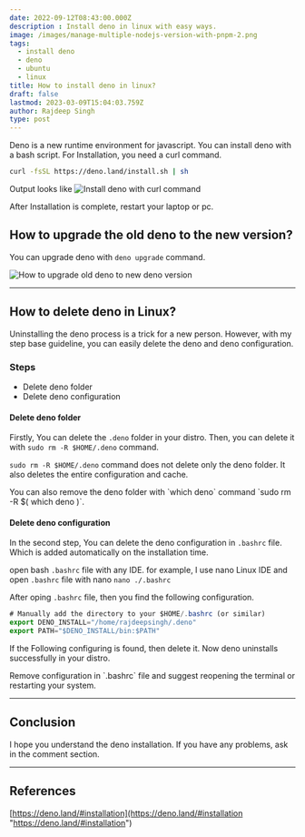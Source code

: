 ```yaml
---
date: 2022-09-12T08:43:00.000Z
description : Install deno in linux with easy ways.
image: /images/manage-multiple-nodejs-version-with-pnpm-2.png
tags:
  - install deno
  - deno
  - ubuntu
  - linux
title: How to install deno in linux?
draft: false
lastmod: 2023-03-09T15:04:03.759Z
author: Rajdeep Singh
type: post
---
```



Deno is a new runtime environment for javascript. You can install deno with a bash script. For Installation, you need a curl command.

```bash
curl -fsSL https://deno.land/install.sh | sh
```

Output looks like
![Install deno with curl command](/images/install-deno-with-curl-command.png "Install deno with curl command")

<Alert>
After Installation is complete, restart your laptop or pc.
</Alert>


## How to upgrade the old deno to the new version?

You can upgrade deno with `deno upgrade` command.

![How to upgrade old deno to new deno version](/images/deno-upgrade.png "How to upgrade old deno to new deno version")

---

## How to delete deno in Linux?

Uninstalling the deno process is a trick for a new person. However, with my step
base guideline, you can easily delete the deno and deno configuration.

### Steps

- Delete deno folder
- Delete deno configuration

#### Delete deno folder

Firstly, You can delete the `.deno` folder in your distro. Then, you can delete
it with `sudo rm -R $HOME/.deno` command.

`sudo rm -R $HOME/.deno` command does not delete only the deno folder. It also deletes the entire configuration and cache.

<Alert>
You can also remove the deno folder with `which deno` command `sudo rm -R $( which deno )`.
</Alert>

#### Delete deno configuration

In the second step, You can delete the deno configuration in `.bashrc` file.
Which is added automatically on the installation time.

open bash `.bashrc` file with any IDE. for example, I use nano Linux IDE and open `.bashrc` file with nano `nano ./.bashrc`

After oping `.bashrc` file, then you find the following configuration.

```javascript
# Manually add the directory to your $HOME/.bashrc (or similar)
export DENO_INSTALL="/home/rajdeepsingh/.deno"
export PATH="$DENO_INSTALL/bin:$PATH"
```

If the Following configuring is found, then delete it. Now deno uninstalls successfully in your distro.

<Alert>
Remove configuration in `.bashrc` file and suggest reopening the terminal or restarting your system.
</Alert>

---

## Conclusion

I hope you understand the deno installation. If you have any problems, ask in
the comment section.

---

## References

[https://deno.land/#installation](https://deno.land/#installation "https://deno.land/#installation")
